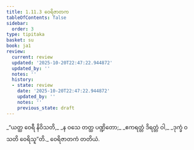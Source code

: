 ```yaml
---
title: 1.11.3 ဝေရိဇာတက
tableOfContents: false
sidebar:
  order: 3
type: tipitaka
basket: su
book: ja1
review:
  current: review
  updated: '2025-10-20T22:47:22.944872'
  updated_by: ''
  notes: ''
  history:
  - state: review
    date: '2025-10-20T22:47:22.944872'
    updated_by: ''
    notes: ''
    previous_state: draft
---
```



<DynamicBreadcrumb />


<ReviewStatus review={frontmatter.review} showDetails={true} />

<HypothesisAnnotation frontmatter={frontmatter} />

<Division number="103" book="ja1" e="ch" v="22" p="24">

<Paragraph number="229" type="verses" book="ja1">
_“ယတ္ထ ဝေရီ နိဝိသတိ,_  
_န ဝသေ တတ္ထ ပဏ္ဍိတော;_  
_ဧကရတ္တံ ဒိရတ္တံ ဝါ,_  
_ဒုက္ခံ ဝသတိ ဝေရိသူ”တိ._  


</Paragraph>
</Division>

<Paragraph number="230" type="center" book="ja1">
ဝေရိဇာတကံ တတိယံ.
</Paragraph>
